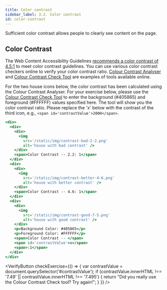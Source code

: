 ```yaml
---
title: Color contrast
sidebar_label: 3.2. Color contrast
id: color-contrast
---
```



Sufficient color contrast allows people to clearly see content on the page.

## Color Contrast

The Web Content Accessibility Guidelines <a href="http://www.w3.org/TR/UNDERSTANDING-WCAG20/visual-audio-contrast-contrast.html"> recommends a color contrast of 4.5:1</a> to meet color contrast guidelines. You can use various color contrast checkers online to verify your color contrast ratio. <a href="http://www.paciellogroup.com/resources/contrastanalyser/">Colour Contrast Analyser</a> and <a href="http://snook.ca/technical/colour_contrast/colour.html#fg=33FF33,bg=333333"> Colour Contrast Check Tool</a> are examples of tools available online.

For the two house icons below, the color contrast has been calculated using the Colour Contrast Analyser. For your exercise below, please use the <a href="http://snook.ca/technical/colour_contrast/colour.html#fg=33FF33,bg=333333"> Colour Contrast Check Tool</a> to enter the background (#405865) and foreground (#FFFFFF) values specified here. The tool will show you the color contrast ratio. Please replace the 'x' below with the contrast of the third icon, e.g., `<span id='contrastValue'>2000</span>`.

```jsx live
<div>
  <div>
    <div>
      <img
        src='/static/img/contrast-bad-2-2.png'
        alt='house with bad contrast' />
    </div>
    <span>Color Contrast -- 2.2: 1</span>
  </div>
  <div>
    <div>
      <img
        src='/static/img/contrast-better-4-6.png'
        alt='house with better contrast' />
    </div>
    <span>Color Contrast -- 4.6: 1</span>
  </div>
  <div>
    <div>
      <img
        src='/static/img/contrast-good-7-5.png'
        alt='house with good contrast' />
    </div>
    <p>Background Color: #405865</p>
    <p>Foreground Color: #FFFFFF</p>
    <span>Color Contrast -- </span>
    <span id='contrastValue'>x</span>
    <span>:1</span>
  </div>
</div>
```

<VerifyButton
 checkExercise={() => {
  var contrastValue = document.querySelector('#contrastValue');
  if (contrastValue.innerHTML !== '7.49' || contrastValue.innerHTML !== '7.495') {
   return "Did you really use the Colour Contrast Check tool? Try again!";
  }
 }}
/>
